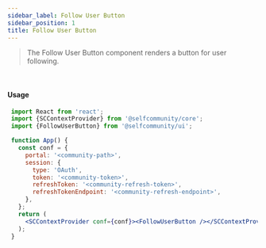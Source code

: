 ```yaml
---
sidebar_label: Follow User Button
sidebar_position: 1
title: Follow User Button
---
```


> The Follow User Button component renders a button for user following.


<br/>
<Anonymous><FollowUserButton/></Anonymous>

#### Usage

```jsx
 import React from 'react';
 import {SCContextProvider} from '@selfcommunity/core';
 import {FollowUserButton} from '@selfcommunity/ui';

 function App() {
   const conf = {
     portal: '<community-path>',
     session: {
       type: 'OAuth',
       token: '<community-token>',
       refreshToken: '<community-refresh-token>',
       refreshTokenEndpoint: '<community-refresh-endpoint>',
     },
   };
   return (
     <SCContextProvider conf={conf}><FollowUserButton /></SCContextProvider>
   );
 }
```
